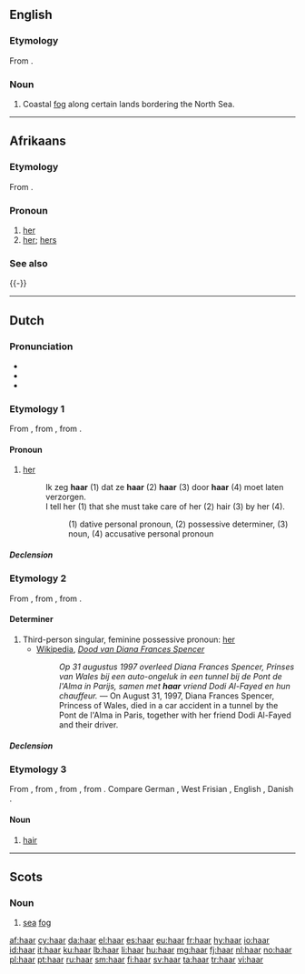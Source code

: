 {{also|Haar}}
==English==
{{wikipedia}}

===Etymology===
From {{etyl|sco|en}}.

===Noun===
{{en-noun|?}}

# Coastal [[fog]] along certain lands bordering the North Sea.

----

==Afrikaans==

===Etymology===
From {{etyl|nl|af}} {{term|haar|lang=nl}}.

===Pronoun===
{{head|af|pronoun|nominative|sy}}

# [[her]] {{gloss|third-person singular feminine object pronoun}}
# [[her]]; [[hers]] {{gloss|third-person singular feminine possessive pronoun}}

===See also===
{{af-personal pronouns}}
{{-}}
----

==Dutch==

===Pronunciation===
* {{rhymes|aːr|lang=nl}}
* {{IPA|/ɦaːr/|lang=nl}}
* {{audio|Nl-haar.ogg|audio}}

===Etymology 1===
From {{etyl|dum|nl}} {{term|haer|lang=dum}}, from {{etyl|odt|nl}} {{term|hiro|lang=odt}}, from {{etyl|gem-pro|nl}} {{recons|hezōi|lang=gem-pro}}.

====Pronoun====
{{head|nl|pronoun|g=f|cat2=personal pronouns}}

# {{context|personal|lang=nl}} [[her]]
#: Ik zeg '''haar''' (1) dat ze '''haar''' (2) '''haar''' (3) door '''haar''' (4) moet laten verzorgen.
#: I tell her (1) that she must take care of her (2) hair (3) by her (4).
#:: (1) dative personal pronoun, (2) possessive determiner, (3) noun, (4) accusative personal pronoun

=====Declension=====
{{nl-decl-personal pronouns}}

===Etymology 2===
From {{etyl|dum|nl}} {{term|haer|lang=dum}}, from {{etyl|odt|nl}} {{term|hira|lang=odt}}, from {{etyl|gem-pro|nl}} {{recons|hezōz|lang=gem-pro}}.

====Determiner====
{{head|nl|pronoun|dependent possessive, independent possessive|hare|contracted form|'r|cat2=possessive determiners}}

# Third-person singular, feminine possessive pronoun: [[her]]
#* [[:w:nl:|Wikipedia]], ''[[:w:nl:Dood van Diana Frances Spencer|Dood van Diana Frances Spencer]]''
#*: ''Op 31 augustus 1997 overleed Diana Frances Spencer, Prinses van Wales bij een auto-ongeluk in een tunnel bij de Pont de l'Alma in Parijs, samen met <b>haar</b> vriend Dodi Al-Fayed en hun chauffeur.'' &mdash; On August 31, 1997, Diana Frances Spencer, Princess of Wales, died in a car accident in a tunnel by the Pont de l'Alma in Paris, together with her friend Dodi Al-Fayed and their driver.

=====Declension=====
{{nl-decl-personal pronouns}}

===Etymology 3===
From {{etyl|dum|nl}} {{term|haer|lang=dum}}, from {{etyl|odt|nl}} {{recons|har|hār|lang=odt}}, from {{etyl|gem-pro|nl}} {{recons|hērą|lang=gem-pro}}, from {{etyl|ine-pro|nl}} {{recons|keres-||rough hair, bristle|lang=ine-pro}}. Compare German {{term|Haar|lang=de}}, West Frisian {{term|hier|lang=fy}}, English {{term|hair|lang=en}}, Danish {{term|hår|lang=da}}.

====Noun====
{{nl-noun|n|haren|haartje}}

# [[hair]]

----

==Scots==

===Noun===
{{sco-noun|-}}

# [[sea]] [[fog]]

[[af:haar]]
[[cy:haar]]
[[da:haar]]
[[el:haar]]
[[es:haar]]
[[eu:haar]]
[[fr:haar]]
[[hy:haar]]
[[io:haar]]
[[id:haar]]
[[it:haar]]
[[ku:haar]]
[[lb:haar]]
[[li:haar]]
[[hu:haar]]
[[mg:haar]]
[[fj:haar]]
[[nl:haar]]
[[no:haar]]
[[pl:haar]]
[[pt:haar]]
[[ru:haar]]
[[sm:haar]]
[[fi:haar]]
[[sv:haar]]
[[ta:haar]]
[[tr:haar]]
[[vi:haar]]